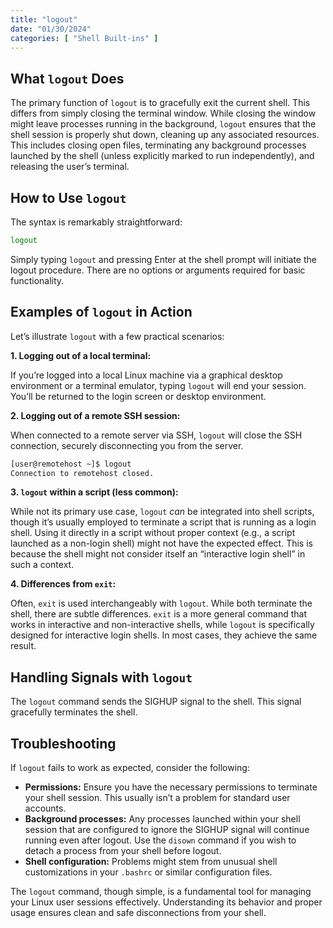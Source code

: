 ```yaml
---
title: "logout"
date: "01/30/2024"
categories: [ "Shell Built-ins" ]
---
```

## What `logout` Does

The primary function of `logout` is to gracefully exit the current shell.  This differs from simply closing the terminal window. While closing the window might leave processes running in the background, `logout` ensures that the shell session is properly shut down, cleaning up any associated resources. This includes closing open files, terminating any background processes launched by the shell (unless explicitly marked to run independently), and releasing the user's terminal.


## How to Use `logout`

The syntax is remarkably straightforward:

```bash
logout
```

Simply typing `logout` and pressing Enter at the shell prompt will initiate the logout procedure.  There are no options or arguments required for basic functionality.


## Examples of `logout` in Action

Let's illustrate `logout` with a few practical scenarios:

**1. Logging out of a local terminal:**

If you're logged into a local Linux machine via a graphical desktop environment or a terminal emulator, typing `logout` will end your session.  You'll be returned to the login screen or desktop environment.

**2. Logging out of a remote SSH session:**

When connected to a remote server via SSH, `logout` will close the SSH connection, securely disconnecting you from the server.

```bash
[user@remotehost ~]$ logout
Connection to remotehost closed.
```

**3. `logout` within a script (less common):**

While not its primary use case, `logout` *can* be integrated into shell scripts, though it's usually employed to terminate a script that is running as a login shell.  Using it directly in a script without proper context (e.g., a script launched as a non-login shell) might not have the expected effect.  This is because the shell might not consider itself an "interactive login shell" in such a context.


**4. Differences from `exit`:**

Often, `exit` is used interchangeably with `logout`. While both terminate the shell, there are subtle differences.  `exit` is a more general command that works in interactive and non-interactive shells, while `logout` is specifically designed for interactive login shells.  In most cases, they achieve the same result.


##  Handling Signals with `logout`

The `logout` command sends the SIGHUP signal to the shell.  This signal gracefully terminates the shell.


##  Troubleshooting


If `logout` fails to work as expected, consider the following:


* **Permissions:** Ensure you have the necessary permissions to terminate your shell session.  This usually isn't a problem for standard user accounts.
* **Background processes:**  Any processes launched within your shell session that are configured to ignore the SIGHUP signal will continue running even after logout.  Use the `disown` command if you wish to detach a process from your shell before logout.
* **Shell configuration:** Problems might stem from unusual shell customizations in your `.bashrc` or similar configuration files.



The `logout` command, though simple, is a fundamental tool for managing your Linux user sessions effectively.  Understanding its behavior and proper usage ensures clean and safe disconnections from your shell.

